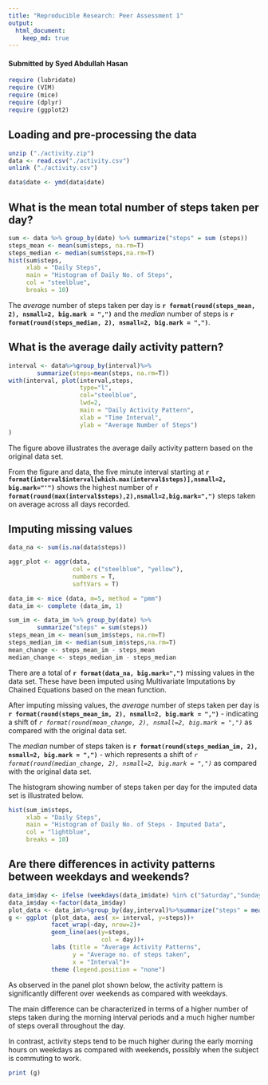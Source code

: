 ```yaml
---
title: "Reproducible Research: Peer Assessment 1"
output: 
  html_document:
    keep_md: true
---
```

#### Submitted by Syed Abdullah Hasan
```r
require (lubridate)
require (VIM)
require (mice)
require (dplyr)
require (ggplot2)

```

## Loading and pre-processing the data
```r
unzip ("./activity.zip")
data <- read.csv("./activity.csv")
unlink ("./activity.csv")

data$date <- ymd(data$date)
```
  
## What is the mean total number of steps taken per day?
```r

sum <- data %>% group_by(date) %>% summarize("steps" = sum (steps))
steps_mean <- mean(sum$steps, na.rm=T)
steps_median <- median(sum$steps,na.rm=T)
hist(sum$steps, 
     xlab = "Daily Steps", 
     main = "Histogram of Daily No. of Steps",
     col = "steelblue",
     breaks = 10)

```
  
The *average* number of steps taken per day is **`r format(round(steps_mean, 2), nsmall=2, big.mark = ",")`** and the *median* number of steps is **`r format(round(steps_median, 2), nsmall=2, big.mark = ",")`**.  

## What is the average daily activity pattern?  

```r
interval <- data%>%group_by(interval)%>%
        summarize(steps=mean(steps, na.rm=T))
with(interval, plot(interval,steps,
                    type="l",
                    col="steelblue",
                    lwd=2,
                    main = "Daily Activity Pattern",
                    xlab = "Time Interval",
                    ylab = "Average Number of Steps")
)
```  
  
The figure above illustrates the average daily activity pattern based on the original data set.  

From the figure and data, the five minute interval starting at **`r format(interval$interval[which.max(interval$steps)],nsmall=2, big.mark="'")`** shows the highest number of **`r format(round(max(interval$steps),2),nsmall=2,big.mark=",")`** steps taken on average across all days recorded.  

## Imputing missing values  
``` r
data_na <- sum(is.na(data$steps))

aggr_plot <- aggr(data, 
                  col = c("steelblue", "yellow"),
                  numbers = T,
                  softVars = T)
```

```r
data_im <- mice (data, m=5, method = "pmm")
data_im <- complete (data_im, 1)
```

```r
sum_im <- data_im %>% group_by(date) %>%
        summarize("steps" = sum(steps))
steps_mean_im <- mean(sum_im$steps, na.rm=T)
steps_median_im <- median(sum_im$steps,na.rm=T)
mean_change <- steps_mean_im - steps_mean
median_change <- steps_median_im - steps_median
```
There are a total of **`r format(data_na, big.mark=",")`** missing values in the data set. These have been imputed using Multivariate Imputations by Chained Equations based on the mean function.  

After imputing missing values, the *average* number of steps taken per day is **`r format(round(steps_mean_im, 2), nsmall=2, big.mark = ",")`** - indicating a shift of *`r format(round(mean_change, 2), nsmall=2, big.mark = ",")`* as compared with the original data set.  

The *median* number of steps taken is **`r format(round(steps_median_im, 2), nsmall=2, big.mark = ",")`** - which represents a shift of *`r format(round(median_change, 2), nsmall=2, big.mark = ",")`* as compared with the original data set.  

The histogram showing number of steps taken per day for the imputed data set is illustrated below.  

``` r
hist(sum_im$steps, 
     xlab = "Daily Steps", 
     main = "Histogram of Daily No. of Steps - Imputed Data",
     col = "lightblue",
     breaks = 10)
```
  
## Are there differences in activity patterns between weekdays and weekends?  
```r
data_im$day <- ifelse (weekdays(data_im$date) %in% c("Saturday","Sunday"),  "weekend", "weekday")
data_im$day <-factor(data_im$day)
plot_data <- data_im%>%group_by(day,interval)%>%summarize("steps" = mean(steps))
g <- ggplot (plot_data, aes( x= interval, y=steps))+
            facet_wrap(~day, nrow=2)+
            geom_line(aes(y=steps,
                          col = day))+
            labs (title = "Average Activity Patterns",
                  y = "Average no. of steps taken",
                  x = "Interval")+
            theme (legend.position = "none")

```
As observed in the panel plot shown below, the activity pattern is significantly different over weekends as compared with weekdays.  

The main difference can be characterized in terms of a higher number of steps taken during the morning interval periods and a much higher number of steps overall throughout the day. 

In contrast, activity steps tend to be much higher during the early morning hours on weekdays as compared with weekends, possibly when the subject is commuting to work.  

``` r
print (g)
```
